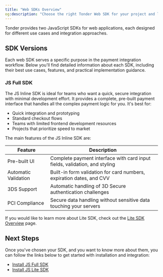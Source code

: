 ```yaml
---
title: "Web SDKs Overview"
og:description: "Choose the right Tonder Web SDK for your project and learn about the different integration options."
---
```


Tonder provides two JavaScript SDKs for web applications, each designed for different use cases and integration approaches.


## SDK Versions

Each web SDK serves a specific purpose in the payment integration workflow. Below you'll find detailed information about each SDK, including their best use cases, features, and practical implementation guidance.

### JS Full SDK

The JS Inline SDK is ideal for teams who want a quick, secure integration with minimal development effort. It provides a complete, pre-built payment interface that handles all the complex payment logic for you. It's best for:

- Quick integration and prototyping
- Standard checkout flows
- Teams with limited frontend development resources
- Projects that prioritize speed to market

The main features of the JS Inline SDK are:

| Feature | Description |
|---------|-------------|
| Pre-built UI | Complete payment interface with card input fields, validation, and styling |
| Automatic Validation | Built-in form validation for card numbers, expiration dates, and CVV |
| 3DS Support | Automatic handling of 3D Secure authentication challenges |
| PCI Compliance | Secure data handling without sensitive data touching your servers |

 If you would like to learn more about Lite SDK, check out the [Lite SDK Overview](/sdk-integration/web/js-lite/installation.mdx) page.

## Next Steps

Once you've chosen your SDK, and you want to know more about them, you can follow the links below to get started with installation and integration:

- [Install JS Full SDK](/sdk-integration/web/js-inline/requirements-and-installation)
- [Install JS Lite SDK](/sdk-integration/web/js-lite/requirements-and-installation)
